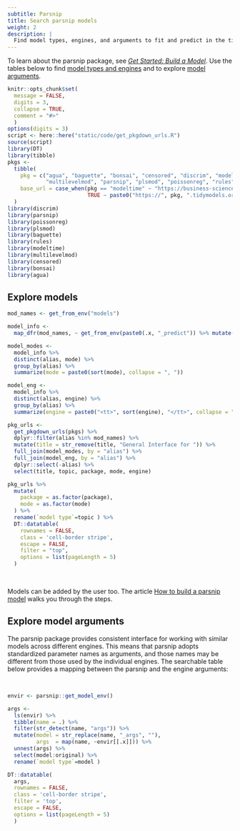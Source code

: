 ```yaml
---
subtitle: Parsnip
title: Search parsnip models
weight: 2
description: | 
  Find model types, engines, and arguments to fit and predict in the tidymodels framework.
---
```


To learn about the parsnip package, see [*Get Started: Build a Model*](/start/models/). Use the tables below to find [model types and engines](#models) and to explore [model arguments](#model-args).

```r
knitr::opts_chunk$set(
  message = FALSE,
  digits = 3,
  collapse = TRUE,
  comment = "#>"
  )
options(digits = 3)
script <- here::here("static/code/get_pkgdown_urls.R")
source(script)
library(DT)
library(tibble)
pkgs <- 
  tibble(
    pkg = c("agua", "baguette", "bonsai", "censored", "discrim", "modeltime", 
            "multilevelmod", "parsnip", "plsmod", "poissonreg", "rules"), 
    base_url = case_when(pkg == "modeltime" ~ "https://business-science.github.io/modeltime/",
                         TRUE ~ paste0("https://", pkg, ".tidymodels.org/"))
  )
library(discrim)
library(parsnip)
library(poissonreg)
library(plsmod)
library(baguette)
library(rules)
library(modeltime)
library(multilevelmod)
library(censored)
library(bonsai)
library(agua)
```

## Explore models {#models}

```r
mod_names <- get_from_env("models")

model_info <-
  map_dfr(mod_names, ~ get_from_env(paste0(.x, "_predict")) %>% mutate(alias = .x))

model_modes <- 
  model_info %>% 
  distinct(alias, mode) %>% 
  group_by(alias) %>% 
  summarize(mode = paste0(sort(mode), collapse = ", "))

model_eng <- 
  model_info %>% 
  distinct(alias, engine) %>% 
  group_by(alias) %>% 
  summarize(engine = paste0("<tt>", sort(engine), "</tt>", collapse = ", "))

pkg_urls <- 
  get_pkgdown_urls(pkgs) %>% 
  dplyr::filter(alias %in% mod_names) %>% 
  mutate(title = str_remove(title, "General Interface for ")) %>% 
  full_join(model_modes, by = "alias") %>% 
  full_join(model_eng, by = "alias") %>% 
  dplyr::select(-alias) %>% 
  select(title, topic, package, mode, engine)
```

```r
pkg_urls %>% 
  mutate(
    package = as.factor(package),
    mode = as.factor(mode)
  ) %>%
  rename(`model type`=topic ) %>%
  DT::datatable(
    rownames = FALSE,
    class = 'cell-border stripe',
    escape = FALSE,
    filter = "top",
    options = list(pageLength = 5)
  )
```

<br>

Models can be added by the user too. The article [How to build a parsnip model](/learn/develop/models/) walks you through the steps.

## Explore model arguments {#model-args}

The parsnip package provides consistent interface for working with similar models across different engines. This means that parsnip adopts standardized parameter names as arguments, and those names may be different from those used by the individual engines. The searchable table below provides a mapping between the parsnip and the engine arguments: 

<br>

```r
envir <- parsnip::get_model_env()

args <- 
  ls(envir) %>% 
  tibble(name = .) %>% 
  filter(str_detect(name, "args")) %>% 
  mutate(model = str_replace(name, "_args", ""),
         args  = map(name, ~envir[[.x]])) %>% 
  unnest(args) %>% 
  select(model:original) %>%
  rename(`model type`=model )

DT::datatable(
  args, 
  rownames = FALSE,
  class = 'cell-border stripe',
  filter = 'top',
  escape = FALSE,
  options = list(pageLength = 5)
  )
```
